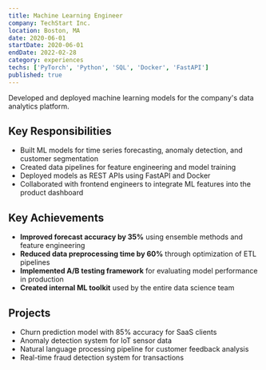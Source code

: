 ```yaml
---
title: Machine Learning Engineer
company: TechStart Inc.
location: Boston, MA
date: 2020-06-01
startDate: 2020-06-01
endDate: 2022-02-28
category: experiences
techs: ['PyTorch', 'Python', 'SQL', 'Docker', 'FastAPI']
published: true
---
```


Developed and deployed machine learning models for the company's data analytics platform.

## Key Responsibilities

- Built ML models for time series forecasting, anomaly detection, and customer segmentation
- Created data pipelines for feature engineering and model training
- Deployed models as REST APIs using FastAPI and Docker
- Collaborated with frontend engineers to integrate ML features into the product dashboard

## Key Achievements

- **Improved forecast accuracy by 35%** using ensemble methods and feature engineering
- **Reduced data preprocessing time by 60%** through optimization of ETL pipelines
- **Implemented A/B testing framework** for evaluating model performance in production
- **Created internal ML toolkit** used by the entire data science team

## Projects

- Churn prediction model with 85% accuracy for SaaS clients
- Anomaly detection system for IoT sensor data
- Natural language processing pipeline for customer feedback analysis
- Real-time fraud detection system for transactions